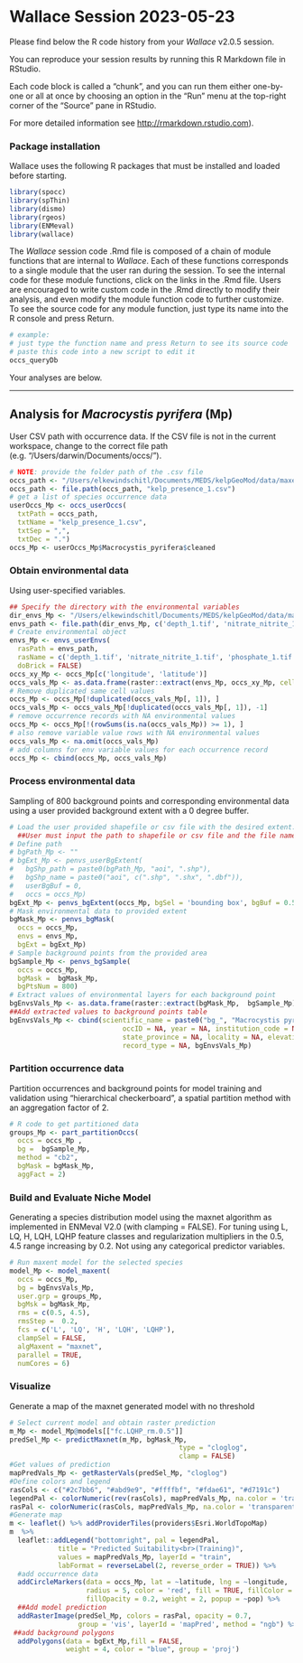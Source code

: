 Wallace Session 2023-05-23
================

Please find below the R code history from your *Wallace* v2.0.5 session.

You can reproduce your session results by running this R Markdown file
in RStudio.

Each code block is called a “chunk”, and you can run them either
one-by-one or all at once by choosing an option in the “Run” menu at the
top-right corner of the “Source” pane in RStudio.

For more detailed information see <http://rmarkdown.rstudio.com>).

### Package installation

Wallace uses the following R packages that must be installed and loaded
before starting.

```r
library(spocc)
library(spThin)
library(dismo)
library(rgeos)
library(ENMeval)
library(wallace)
```

The *Wallace* session code .Rmd file is composed of a chain of module
functions that are internal to *Wallace*. Each of these functions
corresponds to a single module that the user ran during the session. To
see the internal code for these module functions, click on the links in
the .Rmd file. Users are encouraged to write custom code in the .Rmd
directly to modify their analysis, and even modify the module function
code to further customize. To see the source code for any module
function, just type its name into the R console and press Return.

```r
# example:
# just type the function name and press Return to see its source code
# paste this code into a new script to edit it
occs_queryDb
```

Your analyses are below.

------------------------------------------------------------------------

## Analysis for *Macrocystis pyrifera* (Mp)

User CSV path with occurrence data. If the CSV file is not in the
current workspace, change to the correct file path
(e.g. “/Users/darwin/Documents/occs/”).

```r
# NOTE: provide the folder path of the .csv file
occs_path <- "/Users/elkewindschitl/Documents/MEDS/kelpGeoMod/data/maxent/quarter_1"
occs_path <- file.path(occs_path, "kelp_presence_1.csv")
# get a list of species occurrence data
userOccs_Mp <- occs_userOccs(
  txtPath = occs_path, 
  txtName = "kelp_presence_1.csv", 
  txtSep = ",", 
  txtDec = ".")
occs_Mp <- userOccs_Mp$Macrocystis_pyrifera$cleaned
```

### Obtain environmental data

Using user-specified variables.

```r
## Specify the directory with the environmental variables
dir_envs_Mp <- "/Users/elkewindschitl/Documents/MEDS/kelpGeoMod/data/maxent/quarter_1"
envs_path <- file.path(dir_envs_Mp, c('depth_1.tif', 'nitrate_nitrite_1.tif', 'phosphate_1.tif'))
# Create environmental object 
envs_Mp <- envs_userEnvs(
  rasPath = envs_path,
  rasName = c('depth_1.tif', 'nitrate_nitrite_1.tif', 'phosphate_1.tif'),
  doBrick = FALSE)
occs_xy_Mp <- occs_Mp[c('longitude', 'latitude')]
occs_vals_Mp <- as.data.frame(raster::extract(envs_Mp, occs_xy_Mp, cellnumbers = TRUE))
# Remove duplicated same cell values
occs_Mp <- occs_Mp[!duplicated(occs_vals_Mp[, 1]), ]
occs_vals_Mp <- occs_vals_Mp[!duplicated(occs_vals_Mp[, 1]), -1]
# remove occurrence records with NA environmental values
occs_Mp <- occs_Mp[!(rowSums(is.na(occs_vals_Mp)) >= 1), ]
# also remove variable value rows with NA environmental values
occs_vals_Mp <- na.omit(occs_vals_Mp)
# add columns for env variable values for each occurrence record
occs_Mp <- cbind(occs_Mp, occs_vals_Mp)
```

### Process environmental data

Sampling of 800 background points and corresponding environmental data
using a user provided background extent with a 0 degree buffer.

```r
# Load the user provided shapefile or csv file with the desired extent.
  ##User must input the path to shapefile or csv file and the file name 
# Define path
# bgPath_Mp <- ""
# bgExt_Mp <- penvs_userBgExtent(
#   bgShp_path = paste0(bgPath_Mp, "aoi", ".shp"),
#   bgShp_name = paste0("aoi", c(".shp", ".shx", ".dbf")),
#   userBgBuf = 0,
#   occs = occs_Mp)
bgExt_Mp <- penvs_bgExtent(occs_Mp, bgSel = 'bounding box', bgBuf = 0.5)
# Mask environmental data to provided extent
bgMask_Mp <- penvs_bgMask(
  occs = occs_Mp,
  envs = envs_Mp,
  bgExt = bgExt_Mp)
# Sample background points from the provided area
bgSample_Mp <- penvs_bgSample(
  occs = occs_Mp,
  bgMask =  bgMask_Mp,
  bgPtsNum = 800)
# Extract values of environmental layers for each background point
bgEnvsVals_Mp <- as.data.frame(raster::extract(bgMask_Mp,  bgSample_Mp))
##Add extracted values to background points table
bgEnvsVals_Mp <- cbind(scientific_name = paste0("bg_", "Macrocystis pyrifera"), bgSample_Mp,
                            occID = NA, year = NA, institution_code = NA, country = NA,
                            state_province = NA, locality = NA, elevation = NA,
                            record_type = NA, bgEnvsVals_Mp)
```

### Partition occurrence data

Partition occurrences and background points for model training and
validation using “hierarchical checkerboard”, a spatial partition method
with an aggregation factor of 2.

```r
# R code to get partitioned data
groups_Mp <- part_partitionOccs(
  occs = occs_Mp ,
  bg =  bgSample_Mp, 
  method = "cb2",
  bgMask = bgMask_Mp,
  aggFact = 2) 
```

### Build and Evaluate Niche Model

Generating a species distribution model using the maxnet algorithm as
implemented in ENMeval V2.0 (with clamping = FALSE). For tuning using L,
LQ, H, LQH, LQHP feature classes and regularization multipliers in the
0.5, 4.5 range increasing by 0.2. Not using any categorical predictor
variables.

```r
# Run maxent model for the selected species
model_Mp <- model_maxent(
  occs = occs_Mp,
  bg = bgEnvsVals_Mp,
  user.grp = groups_Mp, 
  bgMsk = bgMask_Mp,
  rms = c(0.5, 4.5), 
  rmsStep =  0.2,
  fcs = c('L', 'LQ', 'H', 'LQH', 'LQHP'),
  clampSel = FALSE,
  algMaxent = "maxnet",
  parallel = TRUE,
  numCores = 6)
```

### Visualize

Generate a map of the maxnet generated model with no threshold

```r
# Select current model and obtain raster prediction
m_Mp <- model_Mp@models[["fc.LQHP_rm.0.5"]]
predSel_Mp <- predictMaxnet(m_Mp, bgMask_Mp,
                                          type = "cloglog", 
                                          clamp = FALSE)
#Get values of prediction
mapPredVals_Mp <- getRasterVals(predSel_Mp, "cloglog")
#Define colors and legend  
rasCols <- c("#2c7bb6", "#abd9e9", "#ffffbf", "#fdae61", "#d7191c")
legendPal <- colorNumeric(rev(rasCols), mapPredVals_Mp, na.color = 'transparent')
rasPal <- colorNumeric(rasCols, mapPredVals_Mp, na.color = 'transparent')
#Generate map
m <- leaflet() %>% addProviderTiles(providers$Esri.WorldTopoMap) 
m  %>%
  leaflet::addLegend("bottomright", pal = legendPal,
            title = "Predicted Suitability<br>(Training)",
            values = mapPredVals_Mp, layerId = "train",
            labFormat = reverseLabel(2, reverse_order = TRUE)) %>% 
  #add occurrence data
  addCircleMarkers(data = occs_Mp, lat = ~latitude, lng = ~longitude,
                   radius = 5, color = 'red', fill = TRUE, fillColor = "red",
                   fillOpacity = 0.2, weight = 2, popup = ~pop) %>% 
  ##Add model prediction
  addRasterImage(predSel_Mp, colors = rasPal, opacity = 0.7,
                 group = 'vis', layerId = 'mapPred', method = "ngb") %>%
 ##add background polygons
  addPolygons(data = bgExt_Mp,fill = FALSE,
              weight = 4, color = "blue", group = 'proj')
```

```r

```

